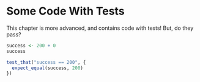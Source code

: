 # Some Code With Tests

This chapter is more advanced, and contains code with tests!  But, do they pass?

```r

success <- 200 + 0
success
```

```r
test_that("success == 200", {
  expect_equal(success, 200)
})
```


